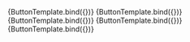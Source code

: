 
<Meta title="Form/Button" component={Button}/>

<Canvas>
    <Story name="size small" args={{size: "small", text:"small"}}>
        {ButtonTemplate.bind({})}
    </Story>
    <Story name="size medium" args={{size: "medium", text:"medium"}}>
        {ButtonTemplate.bind({})}
    </Story>
    <Story name="size large" args={{size: "large", text:"large"}}>
        {ButtonTemplate.bind({})}
    </Story>
</Canvas>

<Canvas>
    <Story name="bold" args={{bold: true, text:"bold"}}>
        {ButtonTemplate.bind({})}
    </Story>
    <Story name="italic" args={{italic: true, text:"italic"}}>
        {ButtonTemplate.bind({})}
    </Story>
</Canvas>
